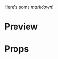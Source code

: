 
<Meta title="Values" />

Here's some _markdown_!

# Preview

<Preview>
  <Story name="Defaul">
  <ProductValues
    values={[
      {
        name: "los mejores hoteles de lujo",
        description:
          "Desde el último hotel boutique de moda hasta el emblemático palacio con piscina XXL , vaya de vacaciones a unas pocas paradas de metro de su hogar.",
        alt: "hoteles",
        img: "/static/img/prueba.svg",
      },
      {
        name: "nuevas experiencias",
        description:
          "Privatice una piscina, tome un baño japonés o despiértese en un jardín de 900 m2 ... sus domingos no serán iguales.",
        alt: "experiencia",
        img: "/static/img/productValues2.svg",
      },
      {
        name: "TARIFAS EXCLUSIVAS",
        description:
          "Al registrarse, accederá a tarifas negociadas especialmente que no encontrará en ningún otro lugar.",
        alt: "trifas",
        img: "/static/img/productValues3.svg",
      },
    ]}
  />
  </Story>
</Preview>

# Props

<Props of={ProductValues} />